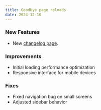 ```yaml
---
title: Goodbye page reloads
date: 2024-12-10
---
```


### New Features

- New [changelog page](/admnistrative/changelog).

### Improvements

- Initial loading performance optimization
- Responsive interface for mobile devices

### Fixes

- Fixed navigation bug on small screens
- Adjusted sidebar behavior
